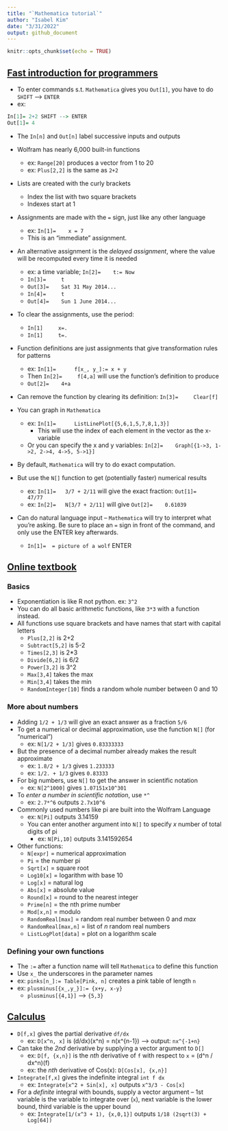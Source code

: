 ```yaml
---
title: "`Mathematica tutorial`"
author: "Isabel Kim"
date: "3/31/2022"
output: github_document
---
```


```r
knitr::opts_chunk$set(echo = TRUE)
```

## [Fast introduction for programmers](https://www.wolfram.com/language/fast-introduction-for-programmers/en/)

* To enter commands s.t. `Mathematica` gives you `Out[1]`, you have to do `SHIFT` --> `ENTER`
* ex:
```r
In[1]= 2+2 SHIFT --> ENTER
Out[1]= 4
```
  + The `In[n]` and `Out[n]` label successive inputs and outputs
* Wolfram has nearly 6,000 built-in functions 
  + ex: `Range[20]` produces a vector from 1 to 20
  + ex: `Plus[2,2]` is the same as `2+2`
  
* Lists are created with the curly brackets 
  + Index the list with two square brackets
  + Indexes start at 1

* Assignments are made with the `=` sign, just like any other language
  + ex: `In[1]=    x = 7`
  + This is an "immediate" assignment.
* An alternative assignment is the *delayed assignment*, where the value will be recomputed every time it is needed
  + ex: a time variable; `In[2]=    t:= Now`
  + `In[3]=     t`
  + `Out[3]=    Sat 31 May 2014...`
  + `In[4]=     t`
  + `Out[4]=    Sun 1 June 2014...`
* To clear the assignments, use the period:
  + `In[1]     x=. `
  + `In[1]     t=. `

* Function definitions are just assignments that give transformation rules for patterns
  + ex: `In[1]=      f[x_, y_]:= x + y`
  + Then `In[2]=     f[4,a]` will use the function's definition to produce
  + `Out[2]=    4+a`
* Can remove the function by clearing its definition: `In[3]=     Clear[f]`


* You can graph in `Mathematica`
  + ex: `In[1]=      ListLinePlot[{5,6,1,5,7,8,1,3}]`
    * This will use the index of each element in the vector as the x-variable
  + Or you can specify the x and y variables: `In[2]=    Graph[{1->3, 1->2, 2->4, 4->5, 5->1}]`

* By default, `Mathematica` will try to do exact computation. 
* But use the `N[]` function to get (potentially faster) numerical results
  + ex: `In[1]=   3/7 + 2/11` will give the exact fraction: `Out[1]=    47/77`
  + ex: `In[2]=   N[3/7 + 2/11]` will give `Out[2]=    0.61039`

* Can do natural language input -- `Mathematica` will try to interpret what you're asking. Be sure to place an `=` sign in front of the command, and only use the ENTER key afterwards.
  + `In[1]=  = picture of a wolf` ENTER
  
## [Online textbook](https://www.wolfram.com/language/elementary-introduction/2nd-ed/01-starting-out-elementary-arithmetic.html)

### Basics

* Exponentiation is like R not python. ex: `3^2`
* You can do all basic arithmetic functions, like `3*3` with a function instead.
* All functions use square brackets and have names that start with capital letters
  + `Plus[2,2]` is 2+2
  + `Subtract[5,2]` is 5-2
  + `Times[2,3]` is 2*3
  + `Divide[6,2]` is 6/2
  + `Power[3,2]` is 3^2
  + `Max[3,4]` takes the max
  + `Min[3,4]` takes the min
  + `RandomInteger[10]` finds a random whole number between 0 and 10

### More about numbers

* Adding `1/2 + 1/3` will give an exact answer as a fraction `5/6`
* To get a numerical or decimal approximation, use the function `N[]` (for "numerical")
  + ex: `N[1/2 + 1/3]` gives `0.83333333`
* But the presence of a decimal number already makes the result approximate
  + ex: `1.8/2 + 1/3` gives `1.233333`
  + ex: `1/2. + 1/3` gives `0.83333`
* For big numbers, use `N[]` to get the answer in scientific notation
  + ex: `N[2^1000]` gives `1.07151x10^301`
* To *enter a number in scientific notation*, use `*^`
  + ex: `2.7*^6` outputs `2.7x10^6`
* Commonly used numbers like pi are built into the Wolfram Language
  + ex: `N[Pi]` outputs 3.14159
  + You can enter another argument into `N[]` to specify *x* number of total digits of pi
    * ex: `N[Pi,10]` outputs 3.141592654
* Other functions:
  + `N[expr]` = numerical approximation
  + `Pi` = the number pi
  + `Sqrt[x]` = square root
  + `Log10[x]` = logarithm with base 10
  + `Log[x]` = natural log
  + `Abs[x]` = absolute value
  + `Round[x]` = round to the nearest integer
  + `Prime[n]` = the nth prime number
  + `Mod[x,n]` = modulo
  + `RandomReal[max]` = random real number between 0 and *max*
  + `RandomReal[max,n]` = list of *n* random real numbers
  + `ListLogPlot[data]` = plot on a logarithm scale

### Defining your own functions

* The `:=` after a function name will tell `Mathematica` to define this function
* Use `x_` the underscores in the parameter names
* ex: `pinks[n_]:= Table[Pink, n]` creates a pink table of length `n`
* ex: `plusminus[{x_,y_}]:= {x+y, x-y}`
  + `plusminus[{4,1}]` --> `{5,3}`

## [Calculus](https://reference.wolfram.com/language/guide/Calculus.html)

* `D[f,x]` gives the partial derivative `df/dx` 
  + ex: `D[x^n, x]` is (d/dx)(x^n) = n(x^{n-1}) --> output: `nx^{-1+n}`
* Can take the *2nd* derivative by supplying a vector argument to `D[]`
  + ex: `D[f, {x,n}]` is the *nth* derivative of `f` with respect to `x` = (d^n / dx^n)(f)
  + ex: the *nth* derivative of Cos(x): `D[Cos[x], {x,n}]`

* `Integrate[f,x]` gives the indefinite integral `int f dx`
  + ex: `Integrate[x^2 + Sin[x], x]` outputs `x^3/3 - Cos[x]`
* For a *definite* integral with bounds, supply a vector argument -- 1st variable is the variable to integrate over (`x`), next variable is the lower bound, third variable is the upper bound
  + ex: `Integrate[1/(x^3 + 1), {x,0,1}]` outputs `1/18 (2sqrt(3) + Log[64])`
  
